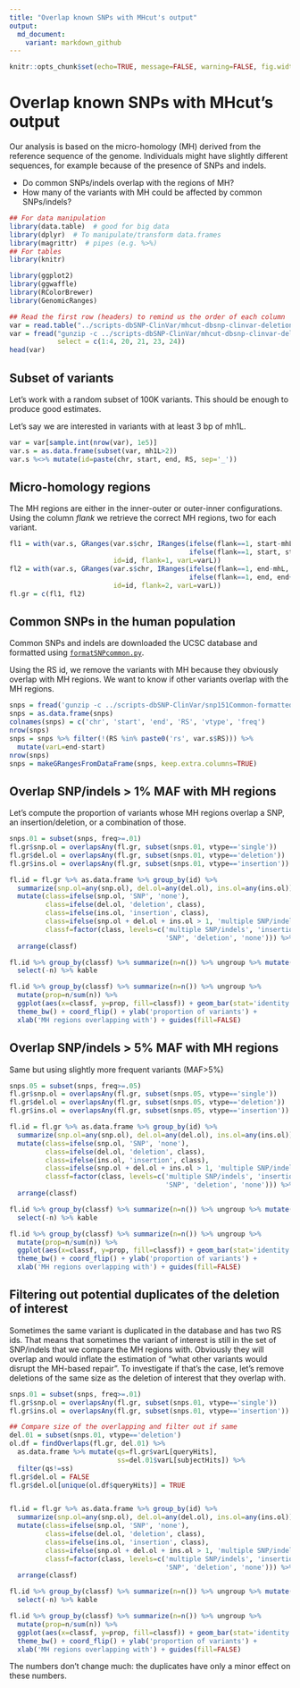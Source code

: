 ```yaml
---
title: "Overlap known SNPs with MHcut's output"
output:
  md_document:
    variant: markdown_github
---
```


```r
knitr::opts_chunk$set(echo=TRUE, message=FALSE, warning=FALSE, fig.width=8, fig.height=4, tidy=TRUE)
```

# Overlap known SNPs with MHcut's output

Our analysis is based on the micro-homology (MH) derived from the reference sequence of the genome.
Individuals might have slightly different sequences, for example because of the presence of SNPs and indels.

- Do common SNPs/indels overlap with the regions of MH?
- How many of the variants with MH could be affected by common SNPs/indels?

```r
## For data manipulation
library(data.table)  # good for big data
library(dplyr)  # To manipulate/transform data.frames
library(magrittr)  # pipes (e.g. %>%)
## For tables
library(knitr)

library(ggplot2)
library(ggwaffle)
library(RColorBrewer)
library(GenomicRanges)

## Read the first row (headers) to remind us the order of each column
var = read.table("../scripts-dbSNP-ClinVar/mhcut-dbsnp-clinvar-deletion-variants.tsv.gz", nrows = 1)
var = fread("gunzip -c ../scripts-dbSNP-ClinVar/mhcut-dbsnp-clinvar-deletion-variants.tsv.gz",
            select = c(1:4, 20, 21, 23, 24))
head(var)
```

## Subset of variants

Let's work with a random subset of 100K variants.
This should be enough to produce good estimates.

Let's say we are interested in variants with at least 3 bp of mh1L.

```r
var = var[sample.int(nrow(var), 1e5)]
var.s = as.data.frame(subset(var, mh1L>2))
var.s %<>% mutate(id=paste(chr, start, end, RS, sep='_'))
```

## Micro-homology regions

The MH regions are either in the inner-outer or outer-inner configurations.
Using the column *flank* we retrieve the correct MH regions, two for each variant.

```r
fl1 = with(var.s, GRanges(var.s$chr, IRanges(ifelse(flank==1, start-mhL, start),
                                             ifelse(flank==1, start, start+mhL)),
                          id=id, flank=1, varL=varL))
fl2 = with(var.s, GRanges(var.s$chr, IRanges(ifelse(flank==1, end-mhL, end),
                                             ifelse(flank==1, end, end+mhL)),
                          id=id, flank=2, varL=varL))
fl.gr = c(fl1, fl2)
```

## Common SNPs in the human population

Common SNPs and indels are downloaded the UCSC database and formatted using [`formatSNPcommon.py`](../scripts-dbSNP-ClinVar/formatSNPcommon.py).

Using the RS id, we remove the variants with MH because they obviously overlap with MH regions.
We want to know if other variants overlap with the MH regions.

```r
snps = fread('gunzip -c ../scripts-dbSNP-ClinVar/snp151Common-formatted.tsv.gz')
snps = as.data.frame(snps)
colnames(snps) = c('chr', 'start', 'end', 'RS', 'vtype', 'freq')
nrow(snps)
snps = snps %>% filter(!(RS %in% paste0('rs', var.s$RS))) %>%
  mutate(varL=end-start)
nrow(snps)
snps = makeGRangesFromDataFrame(snps, keep.extra.columns=TRUE)
```

## Overlap SNP/indels > 1% MAF with MH regions

Let's compute the proportion of variants whose MH regions overlap a SNP, an insertion/deletion, or a combination of those.

```r
snps.01 = subset(snps, freq>=.01)
fl.gr$snp.ol = overlapsAny(fl.gr, subset(snps.01, vtype=='single'))
fl.gr$del.ol = overlapsAny(fl.gr, subset(snps.01, vtype=='deletion'))
fl.gr$ins.ol = overlapsAny(fl.gr, subset(snps.01, vtype=='insertion'))

fl.id = fl.gr %>% as.data.frame %>% group_by(id) %>%
  summarize(snp.ol=any(snp.ol), del.ol=any(del.ol), ins.ol=any(ins.ol)) %>%
  mutate(class=ifelse(snp.ol, 'SNP', 'none'),
         class=ifelse(del.ol, 'deletion', class),
         class=ifelse(ins.ol, 'insertion', class),
         class=ifelse(snp.ol + del.ol + ins.ol > 1, 'multiple SNP/indels', class),
         classf=factor(class, levels=c('multiple SNP/indels', 'insertion',
                                       'SNP', 'deletion', 'none'))) %>%
  arrange(classf)

fl.id %>% group_by(classf) %>% summarize(n=n()) %>% ungroup %>% mutate(prop=n/sum(n)) %>%
  select(-n) %>% kable

fl.id %>% group_by(classf) %>% summarize(n=n()) %>% ungroup %>%
  mutate(prop=n/sum(n)) %>%
  ggplot(aes(x=classf, y=prop, fill=classf)) + geom_bar(stat='identity') +
  theme_bw() + coord_flip() + ylab('proportion of variants') +
  xlab('MH regions overlapping with') + guides(fill=FALSE)
```

## Overlap SNP/indels > 5% MAF with MH regions

Same but using slightly more frequent variants (MAF>5%)

```r
snps.05 = subset(snps, freq>=.05)
fl.gr$snp.ol = overlapsAny(fl.gr, subset(snps.05, vtype=='single'))
fl.gr$del.ol = overlapsAny(fl.gr, subset(snps.05, vtype=='deletion'))
fl.gr$ins.ol = overlapsAny(fl.gr, subset(snps.05, vtype=='insertion'))

fl.id = fl.gr %>% as.data.frame %>% group_by(id) %>%
  summarize(snp.ol=any(snp.ol), del.ol=any(del.ol), ins.ol=any(ins.ol)) %>%
  mutate(class=ifelse(snp.ol, 'SNP', 'none'),
         class=ifelse(del.ol, 'deletion', class),
         class=ifelse(ins.ol, 'insertion', class),
         class=ifelse(snp.ol + del.ol + ins.ol > 1, 'multiple SNP/indels', class),
         classf=factor(class, levels=c('multiple SNP/indels', 'insertion',
                                       'SNP', 'deletion', 'none'))) %>%
  arrange(classf)

fl.id %>% group_by(classf) %>% summarize(n=n()) %>% ungroup %>% mutate(prop=n/sum(n)) %>%
  select(-n) %>% kable

fl.id %>% group_by(classf) %>% summarize(n=n()) %>% ungroup %>%
  mutate(prop=n/sum(n)) %>%
  ggplot(aes(x=classf, y=prop, fill=classf)) + geom_bar(stat='identity') +
  theme_bw() + coord_flip() + ylab('proportion of variants') +
  xlab('MH regions overlapping with') + guides(fill=FALSE)
```

## Filtering out potential duplicates of the deletion of interest

Sometimes the same variant is duplicated in the database and has two RS ids. 
That means that sometimes the variant of interest is still in the set of SNP/indels that we compare the MH regions with.
Obviously they will overlap and would inflate the estimation of "what other variants would disrupt the MH-based repair".
To investigate if that's the case, let's remove deletions of the same size as the deletion of interest that they overlap with.

```r
snps.01 = subset(snps, freq>=.01)
fl.gr$snp.ol = overlapsAny(fl.gr, subset(snps.01, vtype=='single'))
fl.gr$ins.ol = overlapsAny(fl.gr, subset(snps.01, vtype=='insertion'))

## Compare size of the overlapping and filter out if same
del.01 = subset(snps.01, vtype=='deletion')
ol.df = findOverlaps(fl.gr, del.01) %>%
  as.data.frame %>% mutate(qs=fl.gr$varL[queryHits],
                           ss=del.01$varL[subjectHits]) %>%
  filter(qs!=ss)
fl.gr$del.ol = FALSE
fl.gr$del.ol[unique(ol.df$queryHits)] = TRUE


fl.id = fl.gr %>% as.data.frame %>% group_by(id) %>%
  summarize(snp.ol=any(snp.ol), del.ol=any(del.ol), ins.ol=any(ins.ol)) %>%
  mutate(class=ifelse(snp.ol, 'SNP', 'none'),
         class=ifelse(del.ol, 'deletion', class),
         class=ifelse(ins.ol, 'insertion', class),
         class=ifelse(snp.ol + del.ol + ins.ol > 1, 'multiple SNP/indels', class),
         classf=factor(class, levels=c('multiple SNP/indels', 'insertion',
                                       'SNP', 'deletion', 'none'))) %>%
  arrange(classf)

fl.id %>% group_by(classf) %>% summarize(n=n()) %>% ungroup %>% mutate(prop=n/sum(n)) %>%
  select(-n) %>% kable

fl.id %>% group_by(classf) %>% summarize(n=n()) %>% ungroup %>%
  mutate(prop=n/sum(n)) %>%
  ggplot(aes(x=classf, y=prop, fill=classf)) + geom_bar(stat='identity') +
  theme_bw() + coord_flip() + ylab('proportion of variants') +
  xlab('MH regions overlapping with') + guides(fill=FALSE)
```

The numbers don't change much: the duplicates have only a minor effect on these numbers.
